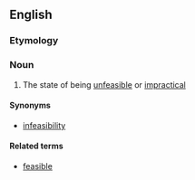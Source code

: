 ==English==

===Etymology===
{{prefix|en|un|feasibility}}

===Noun===
{{en-noun}}
# The state of being [[unfeasible]] or [[impractical]]

====Synonyms====
* [[infeasibility]]

====Related terms====
* [[feasible]]